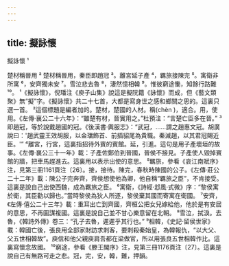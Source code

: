 ```yaml
---
---
---
```

title: 擬詠懷
---




擬詠懷 ¹

楚材稱晉用 ² 楚材稱晉用，秦臣即趙冠 ³。離宮延子產 ⁴，羈旅接陳完 ⁵。寓衛非所寓 ⁶，安齊獨未安 ⁷。雪泣悲去魯 ⁸，淒然憶相韓 ⁹。惟彼窮途慟，知餘行路難 ¹⁰。 ¹《擬詠懷》，倪璠注《庾子山集》說這是擬阮籍《詠懷》而成，但《藝文類聚》無“擬”字。《擬詠懷》共二十七首，大都是寫身世之感和鄉關之思的。這裏只選一首。 ²這個標題是編者加的。楚材，楚國的人材。稱(chèn )，適合。用，使用。《左傳·襄公二十六年》：“雖楚有材，晉實用之。”杜預注：“言楚亡臣多在晉。” ³即趙冠，等於說戴趙國的冠。《後漢書·輿服志》：“武冠，……謂之趙惠文冠。胡廣說曰：'趙武靈王效胡服，以金璫飾首、前插貂尾為貴職。秦滅趙，以其君冠賜近臣。'” ⁴離宮，行宮，這裏指招待外賓的賓館。延，引進。這句是用子產壞垣的故事。《左傳·襄公三十一年》載：子產佐鄭伯到晉國，晉侯不接見。子產使人毀掉賓館的牆，把車馬趕進去。這裏用以表示出使的意思。 ⁵羈旅，參看《哀江南賦序》注，見第三冊1161頁注〔26〕。接，接待。陳完，春秋時陳國的公子。《左傳·莊公二十二年》載：陳公子完奔齊，齊侯想使他為卿，他自稱“羈旅之臣”，不肯接受。這裏是說自己出使西魏，成為羈旅之臣。 ⁶寓衛，《詩經·邶風·式微》序：“黎侯寓於衛，其臣勸以歸也。”當時黎侯為狄人所逐，黎侯棄其國而寄寓在衛國。 ⁷安齊，《左傳·僖公二十三年》載：重耳出亡到齊國，齊桓公把女兒嫁給他，他於是有安居的意思，不再圖謀複國。這裏是說自己並不甘心樂意留在北朝。 ⁸雪泣，拭淚。去魯，《韓詩外傳》卷三：“孔子去魯，遲遲乎其行也。” ⁹相韓，《史記·留侯世家》載：韓國亡後，張良用全部家財訪求刺客，要刺殺秦始皇，為韓報仇，“以大父、父五世相韓故”。庾信和他父親庾肩吾都在梁做官，所以用張良五世相韓作比。這裏寫懷念故國。 ¹⁰窮途，參看《滕王閣序》注，見第三冊1176頁注〔27〕。這裏是說自己有無路可走之悲。冠，完，安，韓，難，押韻。